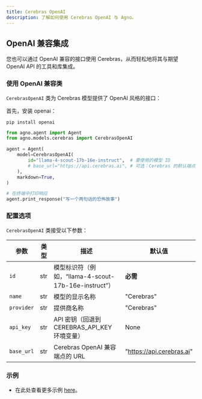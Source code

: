 ```yaml
---
title: Cerebras OpenAI
description: 了解如何使用 Cerebras OpenAI 与 Agno。
---
```


## OpenAI 兼容集成

您也可以通过 OpenAI 兼容的接口使用 Cerebras，从而轻松地将其与期望 OpenAI API 的工具和库集成。

### 使用 OpenAI 兼容类

`CerebrasOpenAI` 类为 Cerebras 模型提供了 OpenAI 风格的接口：

首先，安装 openai：

```shell
pip install openai
```


```python
from agno.agent import Agent
from agno.models.cerebras import CerebrasOpenAI

agent = Agent(
    model=CerebrasOpenAI(
        id="llama-4-scout-17b-16e-instruct",  # 要使用的模型 ID
        # base_url="https://api.cerebras.ai", # 可选：Cerebras 的默认端点
    ),
    markdown=True,
)

# 在终端中打印响应
agent.print_response("写一个两句话的恐怖故事")
```

### 配置选项

`CerebrasOpenAI` 类接受以下参数：

| 参数   | 类型         | 描述                                                     | 默认值                         |
| ------ | ------------ | -------------------------------------------------------- | ------------------------------ |
| `id`   | str          | 模型标识符（例如，“llama-4-scout-17b-16e-instruct”）        | **必需**                       |
| `name` | str          | 模型的显示名称                                           | "Cerebras"                     |
| `provider` | str          | 提供商名称                                               | "Cerebras"                     |
| `api_key` | str          | API 密钥（回退到 CEREBRAS_API_KEY 环境变量）                   | None                           |
| `base_url` | str          | Cerebras OpenAI 兼容端点的 URL                             | "https://api.cerebras.ai"      |

### 示例
- 在此处查看更多示例 [here](../examples/models/cerebras_openai)。